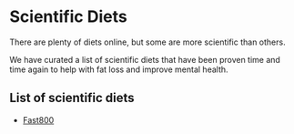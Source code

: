# Scientific Diets

There are plenty of diets online, but some are more scientific than others.

We have curated a list of scientific diets that have been proven time and time again to help with fat loss and improve mental health.

## List of scientific diets

- [Fast800](/scietific-diets/fast800)